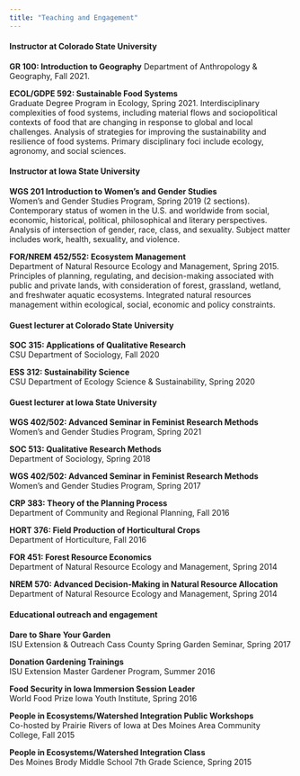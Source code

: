 ```yaml
---
title: "Teaching and Engagement"
---
```


#### Instructor at Colorado State University

**GR 100: Introduction to Geography**
Department of Anthropology & Geography, Fall 2021.

**ECOL/GDPE 592: Sustainable Food Systems**  
Graduate Degree Program in Ecology, Spring 2021. Interdisciplinary complexities of food systems, including material flows and sociopolitical contexts of food that are changing in response to global and local challenges. Analysis of strategies for improving the sustainability and resilience of food systems. Primary disciplinary foci include ecology, agronomy, and social sciences.

#### Instructor at Iowa State University

**WGS 201 Introduction to Women's and Gender Studies**  
Women's and Gender Studies Program, Spring 2019 (2 sections). Contemporary status of women in the U.S. and worldwide from social, economic, historical, political, philosophical and literary perspectives. Analysis of intersection of gender, race, class, and sexuality. Subject matter includes work, health, sexuality, and violence.

**FOR/NREM 452/552: Ecosystem Management**  
Department of Natural Resource Ecology and Management, Spring 2015. Principles of planning, regulating, and decision-making associated with public and private lands, with consideration of forest, grassland, wetland, and freshwater aquatic ecosystems. Integrated natural resources management within ecological, social, economic and policy constraints.

#### Guest lecturer at Colorado State University

**SOC 315: Applications of Qualitative Research**  
CSU Department of Sociology, Fall 2020

**ESS 312: Sustainability Science**  
CSU Department of Ecology Science & Sustainability, Spring 2020

#### Guest lecturer at Iowa State University

**WGS 402/502: Advanced Seminar in Feminist Research Methods**  
Women's and Gender Studies Program, Spring 2021

**SOC 513: Qualitative Research Methods**  
Department of Sociology, Spring 2018

**WGS 402/502: Advanced Seminar in Feminist Research Methods**  
Women's and Gender Studies Program, Spring 2017

**CRP 383: Theory of the Planning Process**  
Department of Community and Regional Planning, Fall 2016  

**HORT 376: Field Production of Horticultural Crops**  
Department of Horticulture, Fall 2016   

**FOR 451: Forest Resource Economics**  
Department of Natural Resource Ecology and Management, Spring 2014   

**NREM 570: Advanced Decision-Making in Natural Resource Allocation**   
Department of Natural Resource Ecology and Management, Spring 2014  

#### Educational outreach and engagement

**Dare to Share Your Garden**  
ISU Extension & Outreach Cass County Spring Garden Seminar, Spring 2017

**Donation Gardening Trainings**  
ISU Extension Master Gardener Program, Summer 2016  

**Food Security in Iowa Immersion Session Leader**  
World Food Prize Iowa Youth Institute, Spring 2016  

**People in Ecosystems/Watershed Integration Public Workshops**  
Co-hosted by Prairie Rivers of Iowa at Des Moines Area Community College, Fall 2015  

**People in Ecosystems/Watershed Integration Class**  
Des Moines Brody Middle School 7th Grade Science, Spring 2015  





